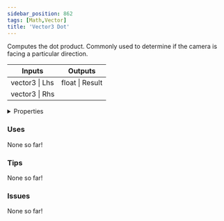 ```yaml
---
sidebar_position: 862
tags: [Math,Vector]
title: 'Vector3 Dot'
---
```


Computes the dot product. Commonly used to determine if the camera is facing a particular direction.



<IChip uuid="498c4e25-f73b-49a6-912e-ae148ed50dca"/>

<table><thead><tr><th>Inputs</th><th>Outputs</th></tr></thead><tbody><tr><td>vector3 | Lhs</td><td>float | Result</td></tr><tr><td>vector3 | Rhs</td><td /></tr></tbody></table>

<details>
  <summary>Properties</summary>
  <div>
    <div>
    <table>
      <tbody>
        <tr>
          <td>Is beta required?</td>
          <td>No</td>
        </tr>
        <tr>
          <td>Is chip a trolling risk?</td>
          <td>No</td>
        </tr>
        <tr>
          <td>Is chip a role assignment risk?</td>
          <td>No</td>
        </tr>
        <tr>
          <td>Chip UUID</td>
          <td>498c4e25-f73b-49a6-912e-ae148ed50dca</td>
        </tr>
        <tr>
          <td>Room availability</td>
          <td>Available everywhere</td>
        </tr>
      </tbody>
    </table>
    </div>
  </div>
</details>

### Uses

None so far!

### Tips

None so far!

### Issues

None so far!